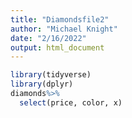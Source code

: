 ```yaml
---
title: "Diamondsfile2"
author: "Michael Knight"
date: "2/16/2022"
output: html_document
---
```


```r
library(tidyverse)
library(dplyr)
diamonds%>%
  select(price, color, x)
```